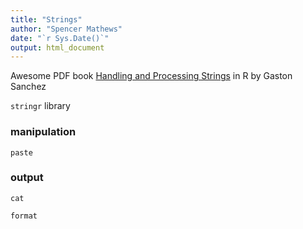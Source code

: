 ```yaml
---
title: "Strings"
author: "Spencer Mathews"
date: "`r Sys.Date()`"
output: html_document
---
```






Awesome PDF book [Handling and Processing Strings](http://gastonsanchez.com/Handling_and_Processing_Strings_in_R.pdf) in R by Gaston Sanchez

`stringr` library



### manipulation
`paste`




### output
`cat` 

`format`